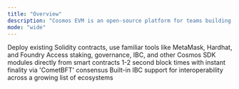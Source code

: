```yaml
---
title: "Overview"
description: "Cosmos EVM is an open-source platform for teams building their own chain, rollup, or EVM-compatible application. It offers the industry’s leading Layer 1 stack with custom modules, instant finality, and a native interoperability layer. With Cosmos EVM, you maintain full ownership of your entire stack—from the application layer down to consensus."
mode: "wide"
---
```



<CardGroup cols={2}>
  <Card
    title="Ethereum Compatibility"
    icon="ethereum"
    href="/docs/evm/next/documentation/evm-compatibility/overview"
  >
    Deploy existing Solidity contracts, use familiar tools like MetaMask,
    Hardhat, and Foundry
  </Card>
  <Card
    title="Cosmos Native Features"
    icon="link"
    href="/docs/evm/next/documentation/smart-contracts/precompiles/overview"
  >
    Access staking, governance, IBC, and other Cosmos SDK modules directly from
    smart contracts
  </Card>
  <Card
    title="Instant Finality"
    icon="zap"
    href="/docs/evm/next/documentation/concepts/transactions"
  >
    1-2 second block times with instant finality via 'CometBFT' consensus
  </Card>
  <Card
    title="Cross-Chain Ready"
    icon="globe"
    href="/docs/evm/next/documentation/concepts/ibc"
  >
    Built-in IBC support for interoperability across a growing list of
    ecosystems
  </Card>
</CardGroup>
